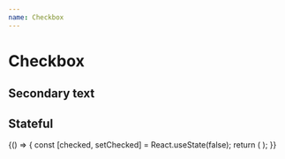 ```yaml
---
name: Checkbox
---
```



# Checkbox

<Playground>
  <Flex flow="column" gap="md" css={{ p: '$8', bc: '$surface' }}>
    <Checkbox label="Accept conditions" />
    <Checkbox label="Accept conditions" defaultChecked />
    <Checkbox label="Accept conditions (disabled)" disabled />
    <Checkbox label="Accept conditions (disabled)" disabled defaultChecked />
  </Flex>
</Playground>

## Secondary text

<Playground>
  <Flex gap="md" css={{ p: '$8', bc: '$surface' }}>
    <Checkbox label="Accept conditions" secondaryLabel="(required)" required />
  </Flex>
</Playground>

## Stateful

<Playground>
  {() => {
    const [checked, setChecked] = React.useState(false);
    return (
      <Checkbox
        label="Accept conditions"
        checked={checked}
        onChange={setChecked}
        secondaryLabel="(required)"
        required
      />
    );
  }}
</Playground>
